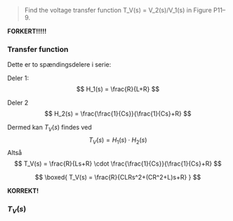 > Find the voltage transfer function T_V(s) = V_2(s)/V_1(s) in Figure P11–9.

**FORKERT!!!!!**

### Transfer function

Dette er to spændingsdelere i serie:

Deler 1:
$$
H_1(s) = \frac{R}{L+R}
$$

Deler 2
$$
H_2(s) = \frac{\frac{1}{Cs}}{\frac{1}{Cs}+R}
$$


Dermed kan $T_V(s)$ findes ved
$$
T_V(s)= H_1(s)\cdot H_2(s)
$$
Altså
$$
T_V(s) = \frac{R}{Ls+R} \cdot \frac{\frac{1}{Cs}}{\frac{1}{Cs}+R}
$$

$$
\boxed{
T_V(s) = \frac{R}{CLRs^2+(CR^2+L)s+R}
}
$$


**KORREKT!**

### $T_V(s)$